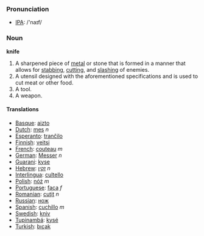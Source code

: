 === Pronunciation ===
*[[w:IPA|IPA]]: /'naɪf/

=== Noun ===

'''knife'''

#A sharpened piece of [[metal]] or stone that is formed in a manner that allows for [[stab]]bing, [[cut]]ting, and [[slash]]ing of enemies.
#A utensil designed with the aforementioned specifications and is used to cut meat or other food.
# A tool.
# A weapon.

==== Translations ====
*[[Basque]]: [[aizto]]
*[[Dutch]]: [[mes]] ''n''
*[[Esperanto]]: [[tranĉilo]]
*[[Finnish]]: [[veitsi]]
*[[French]]: [[couteau]] ''m''
*[[German]]: [[Messer]] ''n''
*[[Guarani]]: [[kyse]]
*[[Hebrew]]: [[זקין]] ''n''
*[[Interlingua]]: [[cultello]]
*[[Polish]]: [[nóż]] ''m''
*[[Portuguese]]: [[faca]] ''f''
*[[Romanian]]: [[cuţit]] ''n''
*[[Russian]]: [[нож]]
*[[Spanish]]: [[cuchillo]] ''m''
*[[Swedish]]: [[kniv]]
*[[Tupinambá]]: [[kysé]]
*[[Turkish]]: [[bıçak]]